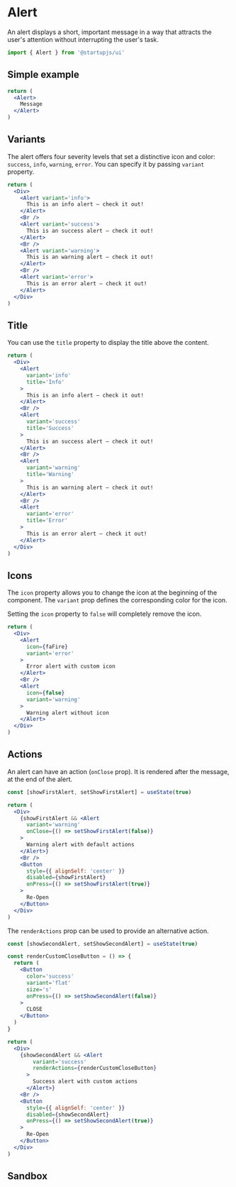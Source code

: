 
# Alert

An alert displays a short, important message in a way that attracts the user's attention without interrupting the user's task.

```jsx
import { Alert } from '@startupjs/ui'
```

## Simple example
```jsx example
return (
  <Alert>
    Message
  </Alert>
)
```

## Variants

The alert offers four severity levels that set a distinctive icon and color: `success`, `info`, `warning`, `error`. You can specify it by passing `variant` property.

```jsx example
return (
  <Div>
    <Alert variant='info'>
      This is an info alert — check it out!
    </Alert>
    <Br />
    <Alert variant='success'>
      This is an success alert — check it out!
    </Alert>
    <Br />
    <Alert variant='warning'>
      This is an warning alert — check it out!
    </Alert>
    <Br />
    <Alert variant='error'>
      This is an error alert — check it out!
    </Alert>
  </Div>
)
```

## Title

You can use the `title` property to display the title above the content.

```jsx example
return (
  <Div>
    <Alert
      variant='info'
      title='Info'
    >
      This is an info alert — check it out!
    </Alert>
    <Br />
    <Alert
      variant='success'
      title='Success'
    >
      This is an success alert — check it out!
    </Alert>
    <Br />
    <Alert
      variant='warning'
      title='Warning'
    >
      This is an warning alert — check it out!
    </Alert>
    <Br />
    <Alert
      variant='error'
      title='Error'
    >
      This is an error alert — check it out!
    </Alert>
  </Div>
)
```


## Icons
The `icon` property allows you to change the icon at the beginning of the component.
The `variant` prop defines the corresponding color for the icon.

Setting the `icon` property to `false` will completely remove the icon.

```jsx example
return (
  <Div>
    <Alert
      icon={faFire}
      variant='error'
    >
      Error alert with custom icon
    </Alert>
    <Br />
    <Alert
      icon={false}
      variant='warning'
    >
      Warning alert without icon
    </Alert>
  </Div>
)
```

## Actions

An alert can have an action (`onClose` prop). It is rendered after the message, at the end of the alert.

```jsx example
const [showFirstAlert, setShowFirstAlert] = useState(true)

return (
  <Div>
    {showFirstAlert && <Alert
      variant='warning'
      onClose={() => setShowFirstAlert(false)}
    >
      Warning alert with default actions
    </Alert>}
    <Br />
    <Button
      style={{ alignSelf: 'center' }}
      disabled={showFirstAlert}
      onPress={() => setShowFirstAlert(true)}
    >
      Re-Open
    </Button>
  </Div>
)
```

The `renderActions` prop can be used to provide an alternative action.

```jsx example
const [showSecondAlert, setShowSecondAlert] = useState(true)

const renderCustomCloseButton = () => {
  return (
    <Button
      color='success'
      variant='flat'
      size='s'
      onPress={() => setShowSecondAlert(false)}
    >
      CLOSE
    </Button>
  )
}

return (
  <Div>
    {showSecondAlert && <Alert
        variant='success'
        renderActions={renderCustomCloseButton}
      >
        Success alert with custom actions
      </Alert>}
    <Br />
    <Button
      style={{ alignSelf: 'center' }}
      disabled={showSecondAlert}
      onPress={() => setShowSecondAlert(true)}
    >
      Re-Open
    </Button>
  </Div>
)
```

## Sandbox

<Sandbox Component={Alert} />
